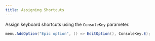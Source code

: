 ```yaml
---
title: Assigning Shortcuts
---
```


Assign keyboard shortcuts using the `ConsoleKey` parameter.

```csharp
menu.AddOption("Epic option", () => EditOption(), ConsoleKey.E);
```